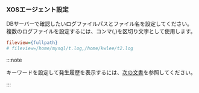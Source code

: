 ### XOSエージェント設定

DBサーバーで確認したいログファイルパスとファイル名を設定してください。複数のログファイルを設定するには、コンマ(,)を区切り文字として使用します。

```ini title='xos.conf'
fileview={fullpath}
# fileview=/home/mysql/t.log,/home/kwlee/t2.log
```

:::note

キーワードを設定して発生履歴を表示するには、[次の文書](file-log-notice)を参照してください。

:::
